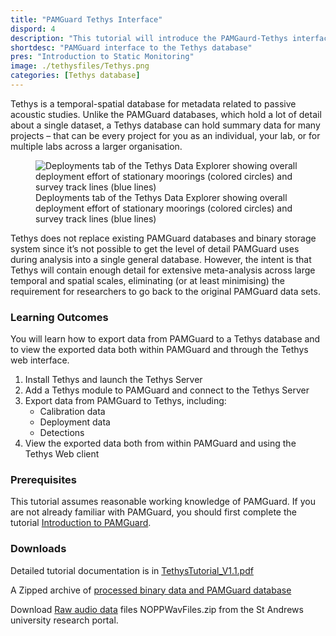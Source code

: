 ```yaml
---
title: "PAMGuard Tethys Interface"
dispord: 4
description: "This tutorial will introduce the PAMGaurd-Tethys interface, show you how to export data from PAMGuard to Tethys, and view the data with the Tethys web client and data explorer"
shortdesc: "PAMGuard interface to the Tethys database"
pres: "Introduction to Static Monitoring"
image: ./tethysfiles/Tethys.png
categories: [Tethys database]
---
```


Tethys is a temporal-spatial database for metadata related to passive acoustic studies. Unlike the PAMGuard databases, which hold a lot of detail about a single dataset, a Tethys database can hold summary data for many projects -- that can be every project for you as an individual, your lab, or for multiple labs across a larger organisation.

![Deployments tab of the Tethys Data Explorer showing overall deployment effort of stationary moorings (colored circles) and survey track lines (blue lines)](./tethysfiles/Tethys.png)

Tethys does not replace existing PAMGuard databases and binary storage system since it's not possible to get the level of detail PAMGuard uses during analysis into a single general database. However, the intent is that Tethys will contain enough detail for extensive meta-analysis across large temporal and spatial scales, eliminating (or at least minimising) the requirement for researchers to go back to the original PAMGuard data sets.

### Learning Outcomes

You will learn how to export data from PAMGuard to a Tethys database and to view the exported data both within PAMGuard and through the Tethys web interface.

1.  Install Tethys and launch the Tethys Server
2.  Add a Tethys module to PAMGuard and connect to the Tethys Server
3.  Export data from PAMGuard to Tethys, including:
    -   Calibration data
    -   Deployment data
    -   Detections
4.  View the exported data both from within PAMGuard and using the Tethys Web client

### Prerequisites

This tutorial assumes reasonable working knowledge of PAMGuard. If you are not already familiar with PAMGuard, you should first complete the tutorial [Introduction to PAMGuard](staticmonitoring.qmd).

### Downloads

Detailed tutorial documentation is in [TethysTutorial_V1.1.pdf](https://github.com/PAMGuardLearning/pamguard_tethys/releases/download/V1.1/TethysTutorial_V1.1.pdf)

A Zipped archive of [processed binary data and PAMGuard database](https://github.com/PAMGuardLearning/pamguard_tethys/releases/download/V1.1/NARWExampleDataset.zip)

Download [Raw audio data](https://research-portal.st-andrews.ac.uk/en/datasets/dclde-2013-workshop-dataset) files NOPPWavFiles.zip from the St Andrews university research portal.
